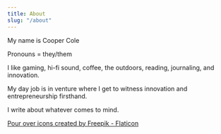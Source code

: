 ```yaml
---
title: About
slug: "/about"
---
```


My name is Cooper Cole

Pronouns = they/them

I like gaming, hi-fi sound, coffee, the outdoors, reading, journaling, and innovation.

My day job is in venture where I get to witness innovation and entrepreneurship firsthand.

I write about whatever comes to mind.

<a href="https://www.flaticon.com/free-icons/pour-over" title="pour over icons">Pour over icons created by Freepik - Flaticon</a>